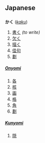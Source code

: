== Japanese ==
=== {{Furigana}} ===
'''かく''' (''[[kaku]]'')

# [[書く]]  ''(to write)''
# [[欠く]]
# [[描く]]
# [[佳句]]
# [[劃]]
{{furistub}}

==== {{kanji readings}} ====
===== [[Onyomi]] =====
# [[各]]
# [[核]]
# [[画]]
# [[格]]
# [[角]]
# [[劃]]
{{onstub}}

===== [[Kunyomi]] =====
# [[隠]]